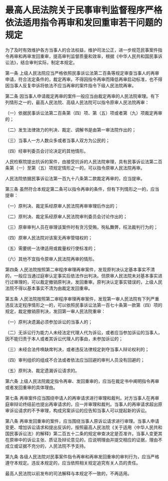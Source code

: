 # 最高人民法院关于民事审判监督程序严格依法适用指令再审和发回重审若干问题的规定

  

为了及时有效维护各方当事人的合法权益，维护司法公正，进一步规范民事案件指令再审和再审发回重审，提高审判监督质量和效率，根据《中华人民共和国民事诉讼法》，结合审判实际，制定本规定。

第一条 上级人民法院应当严格依照民事诉讼法第二百条等规定审查当事人的再审申请，符合法定条件的，裁定再审。不得因指令再审而降低再审启动标准，也不得因当事人反复申诉将依法不应当再审的案件指令下级人民法院再审。

第二条 因当事人申请裁定再审的案件一般应当由裁定再审的人民法院审理。有下列情形之一的，最高人民法院、高级人民法院可以指令原审人民法院再审：

（一）依据民事诉讼法第二百条第（四）项、第（五）项或者第（九）项裁定再审的；

（二）发生法律效力的判决、裁定、调解书是由第一审法院作出的；

（三）当事人一方人数众多或者当事人双方为公民的；

（四）经审判委员会讨论决定的其他情形。

人民检察院提出抗诉的案件，由接受抗诉的人民法院审理，具有民事诉讼法第二百条第（一）至第（五）项规定情形之一的，可以指令原审人民法院再审。

人民法院依据民事诉讼法第一百九十八条第二款裁定再审的，应当提审。

第三条 虽然符合本规定第二条可以指令再审的条件，但有下列情形之一的，应当提审：

（一）原判决、裁定系经原审人民法院再审审理后作出的；

（二）原判决、裁定系经原审人民法院审判委员会讨论作出的；

（三）原审审判人员在审理该案件时有贪污受贿，徇私舞弊，枉法裁判行为的；

（四）原审人民法院对该案无再审管辖权的；

（五）需要统一法律适用或裁量权行使标准的；

（六）其他不宜指令原审人民法院再审的情形。

第四条 人民法院按照第二审程序审理再审案件，发现原判决认定基本事实不清的，一般应当通过庭审认定事实后依法作出判决。但原审人民法院未对基本事实进行过审理的，可以裁定撤销原判决，发回重审。原判决认定事实错误的，上级人民法院不得以基本事实不清为由裁定发回重审。

第五条 人民法院按照第二审程序审理再审案件，发现第一审人民法院有下列严重违反法定程序情形之一的，可以依照民事诉讼法第一百七十条第一款第（四）项的规定，裁定撤销原判决，发回第一审人民法院重审：

（一）原判决遗漏必须参加诉讼的当事人的；

（二）无诉讼行为能力人未经法定代理人代为诉讼，或者应当参加诉讼的当事人，因不能归责于本人或者其诉讼代理人的事由，未参加诉讼的；

（三）未经合法传唤缺席判决，或者违反法律规定剥夺当事人辩论权利的；

（四）审判组织的组成不合法或者依法应当回避的审判人员没有回避的；

（五）原判决、裁定遗漏诉讼请求的。

第六条 上级人民法院裁定指令再审、发回重审的，应当在裁定书中阐明指令再审或者发回重审的具体理由。

第七条 再审案件应当围绕申请人的再审请求进行审理和裁判。对方当事人在再审庭审辩论终结前也提出再审请求的，应一并审理和裁判。当事人的再审请求超出原审诉讼请求的不予审理，构成另案诉讼的应告知当事人可以提起新的诉讼。

第八条 再审发回重审的案件，应当围绕当事人原诉讼请求进行审理。当事人申请变更、增加诉讼请求和提出反诉的，按照最高人民法院《关于适用〈中华人民共和国民事诉讼法〉的解释》第二百五十二条的规定审查决定是否准许。当事人变更其在原审中的诉讼主张、质证及辩论意见的，应说明理由并提交相应的证据，理由不成立或证据不充分的，人民法院不予支持。

第九条 各级人民法院对民事案件指令再审和再审发回重审的审判行为，应当严格遵守本规定。违反本规定的，应当依照相关规定追究有关人员的责任。

最高人民法院以前发布的司法解释与本规定不一致的，不再适用。